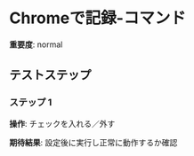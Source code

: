 # Chromeで記録-コマンド

**重要度**: normal

## テストステップ

### ステップ 1

**操作**: チェックを入れる／外す

**期待結果**:
設定後に実行し正常に動作するか確認

